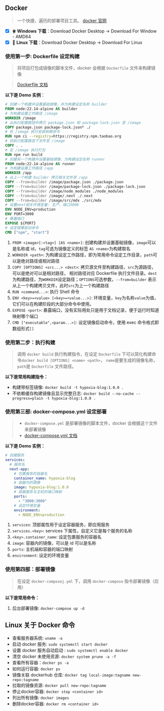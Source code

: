 ## Docker

> 一个快捷，遍历的部署项目工具。
> [docker 官网](https://www.docker.com/)

- [x] 🍀 **Windows 下载**：Download Docker Desktop -> Download For Window - AMD64
- [x] 🏁 **Linux 下载**：Download Docker Desktop -> Download For Linux

### **使用**第一步: Dockerfile 设定构建

> 将项目打包成镜像的脚本文件，docker 会根据 `Dockerfile` 文件来构建镜像

> [Dockerfile 文档](https://docs.docker.com/reference/dockerfile/)

**以下是 Demo 实例**：

```dockerfile
# 创建一个构建并设置基础镜像，并为构建设定名称 builder
FROM node:22.14-alpine AS builder
# 为构建设置工作路径 /image
WORKDIR /image
# 从执行配置路径中拷贝 package.json 和 package-lock.json 至 /image
COPY package.json package-lock.json* ./
# 在 /image 执行安装依赖命令
RUN npm ci --registry=https://registry.npm.taobao.org
# 将执行配置路径下文件至 /image
COPY . .
# 在 /image 执行打包
RUN npm run build
# 创建另一个构建并设置基础镜像，为构建设定名称 runner
FROM node:22.14-alpine AS runner
# 为构建设置工作路径 /app
WORKDIR /app
# 从上一个构建 builder 拷贝相关文件至 /app
COPY --from=builder /image/package.json ./package.json
COPY --from=builder /image/package-lock.json ./package-lock.json
COPY --from=builder /image/node_modules ./node_modules
COPY --from=builder /image/.next ./.next
COPY --from=builder /image/src/mdx ./src/mdx
# 设置next相关环境变量: 生产、端口3000
ENV NODE_ENV=production
ENV PORT=3000
# 暴露端口
EXPOSE ${PORT}
# 设定镜像启动命令
CMD ["npm", "start"]
```

1. `FROM <image>[:<tag>] [AS <name>]`: 创建构建并设置基础镜像，`image`可以是名称或 id，`tag`可选为镜像定义的标签
   `AS <name>`为构建取名
2. `WORKDIR <path>`: 为构建设定工作路径，即为常用命令设定工作目录，`path`可以是绝对路径或相对路径
3. `COPY [OPTIONS] <src...> <dest>`: 拷贝源文件至构建路径，`src`为源路径，可以是绝对可以是相对路径，
   相对路径对应 Dockerfile 执行文件目录。`dest`为构建路径，为`WORKDIR`设定路径；`OPTIONS`可选参数，`--from=builder`
   表示从上一个构建拷贝文件，此时`src`为上一个构建路径
4. `RUN <command...>`: 执行 Shell 命令
5. `ENV <key>=<value> [<key>=<value...>]`: 环境变量，`key`为名称`value`为值，它们可以在构建阶段的大部分命令中使用。
6. `EXPOSE <port>`: 暴露端口，没有实际用处只是用于文档记录，便于运行时知道映射哪个端口
7. `CMD ["executable",<param...>]`: 设定镜像启动命令，使用 exec 命令格式即数组形式`[]`

### **使用**第二步：执行构建

> 调用 `docker build` 执行构建指令，在设定 `Dockerfile` 下可以简化构建命令`docker build [OPTIONS] <name> <path>`，
> `name`是要生成的镜像名称，`path`是 `Dockerfile` 文件路径。

**以下是常用构建指令：**

- 构建带标签镜像: `docker build -t hypoxia-blog:1.0.0 .`
- 不依赖缓存构建镜像且显示完整日志: `docker build --no-cache --progress=plain -t hypoxia-blog:1.0.0 .`

### **使用**第三部: docker-compose.yml 设定部署

> - `docker-compose.yml` 是部署镜像的脚本文件，docker 会根据这个文件来部署镜像
> - [docker-compose.yml 文档](https://docs.docker.com/reference/compose-file/)

**以下是 Demo 实例：**

```yml
# 创建服务
services:
  # 服务名
  next-app:
    # 包裹服务的容器名
    container_name: hypoxia-blog
    # 容器内的镜像
    image: hypoxia-blog:1.0.0
    # 容器服务与主机的端口映射
    ports:
      - "3000:3000"
    # 设定环境变量
    environment:
      - NODE_ENV=production
```

1. `services`: 顶部属性用于设定容器服务，即应用服务
2. `services.<key>`: services 下属性，自定义它是每个服务的名称
3. `<key>.container_name`: 设定包裹服务的容器名
4. `image`: 容器内的镜像，可以是 id 可以是名称
5. `ports`: 主机端和容器的端口映射
6. `environment`: 设定的环境变量

### **使用**第四部：部署镜像

> 在设定 `docker-composej.yml` 下，调用 `docker-compose` 指令部署镜像（应用）

**以下是常用命令：**

1. 后台部署镜像: `docker-compose up -d`

## Linux 关于 Docker 命令

- 查看服务器系统: `uname -a`
- 启动 docker 服务: `sudo systemctl start docker`
- 设置 docker 服务自动启动 : `sudo systemctl enable docker`
- 清空 docker 未使用资源: `docker system prune -a -f`
- 查看所有容器：`docker ps -a`
- 如何运行容器: `docker ps`
- 镜像关联 dockerhub 仓库: `docker tag local-image:tagname new-repo:tagname`
- 拉取的镜像资源: `docker pull new-repo:tagname`
- 停止docker容器: `docker stop <container id>`
- 列出所有镜像: `docker images`
- 删除docker容器: `docker rm <container id>`
